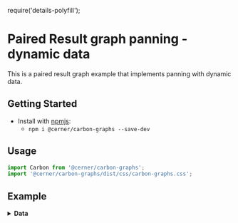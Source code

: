 require('details-polyfill');

# Paired Result graph panning - dynamic data

This is a paired result graph example that implements panning with dynamic data.

## Getting Started

- Install with [npmjs](https://www.npmjs.com):
  - `npm i @cerner/carbon-graphs --save-dev`

## Usage
```js
import Carbon from '@cerner/carbon-graphs';
import '@cerner/carbon-graphs/dist/css/carbon-graphs.css';
```

## Example
<PairedResultGraphPanning />

<details>
<summary style={{ fontSize: 24 }}>
<b>Data</b>
</summary>

### Graph Config object
<GraphConfig />

### Data object
#### Dataset 1
<DataObject1 />

#### Dataset 2
<DataObject2 />
</details>
